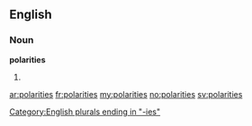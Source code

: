 ==English==

===Noun===
'''polarities'''

# {{plural of|polarity}}

[[Category:English plurals ending in "-ies"]]

[[ar:polarities]]
[[fr:polarities]]
[[my:polarities]]
[[no:polarities]]
[[sv:polarities]]